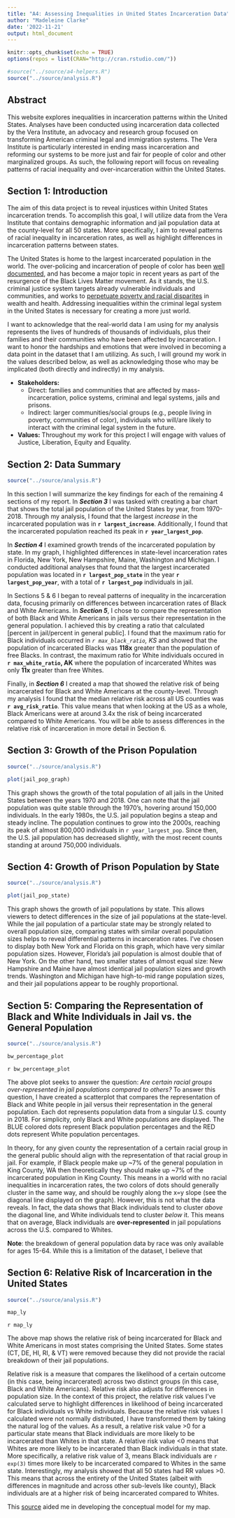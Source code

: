 ```yaml
---
title: "A4: Assessing Inequalities in United States Incarceration Data"
author: "Madeleine Clarke"
date: '2022-11-21'
output: html_document
---
```

```r
knitr::opts_chunk$set(echo = TRUE)
options(repos = list(CRAN="http://cran.rstudio.com/"))
```

```r
#source("../source/a4-helpers.R")
source("../source/analysis.R")
```

## Abstract 
This website explores inequalities in incarceration patterns within the United States. Analyses have been conducted using incarceration data collected by the Vera Institute, an advocacy and research group focused on transforming American criminal legal and immigration systems. The Vera Institute is particularly interested in ending mass incarceration and reforming our systems to be more just and fair for people of color and other marginalized groups. As such, the following report will focus on revealing patterns of racial inequality and over-incarceration within the United States. 

## Section 1: Introduction 
The aim of this data project is to reveal injustices within United States incarceration trends. To accomplish this goal, I will utilize data from the Vera Institute that contains demographic information and jail population data at the county-level for all 50 states. More specifically, I aim to reveal patterns of racial inequality in incarceration rates, as well as highlight differences in incarceration patterns between states. 

The United States is home to the largest incarcerated population in the world. The over-policing and incarceration of people of color has been [well documented](https://www.pewresearch.org/fact-tank/2020/06/03/10-things-we-know-about-race-and-policing-in-the-u-s/), and has become a major topic in recent years as part of the resurgence of the Black Lives Matter movement. As it stands, the U.S. criminal justice system targets already vulnerable individuals and communities, and works to [perpetuate poverty and racial disparites](https://www.vera.org/ending-mass-incarceration/criminalization-racial-disparities) in wealth and health. Addressing inequalities within the criminal legal system in the United States is necessary for creating a more just world. 

I want to acknowledge that the real-world data I am using for my analysis represents the lives of hundreds of thousands of individuals, plus their families and their communities who have been affected by incarceration. I want to honor the hardships and emotions that were involved in becoming a data point in the dataset that I am utilizing. As such, I will ground my work in the values described below, as well as acknowledging those who may be implicated (both directly and indirectly) in my analysis. 

* **Stakeholders:** 
  - Direct: families and communities that are affected by mass-incarceration, police systems, criminal and legal systems, jails and prisons.
  - Indirect: larger communities/social groups (e.g., people living in poverty, communities of color), individuals who will/are likely to interact with the criminal legal system in the future.
* **Values:** Throughout my work for this project I will engage with values of Justice, Liberation, Equity and Equality.


## Section 2: Data Summary 
``` r
source("../source/analysis.R")
```
In this section I will summarize the key findings for each of the remaining 4 sections of my report. In ***Section 3*** I was tasked with creating a bar chart that shows the total jail population of the United States by year, from 1970-2018. Through my analysis, I found that the largest _increase_ in the incarcerated population was in **`r largest_increase`**. Additionally, I found that the incarcerated population reached its peak in **`r year_largest_pop`**. 

In ***Section 4*** I examined growth trends of the incarcerated population by state. In my graph, I highlighted differences in state-level incarceration rates in Florida, New York, New Hampshire, Maine, Washington and Michigan. I conducted additional analyses that found that the largest incarcerated population was located in **`r largest_pop_state`** in the year **`r largest_pop_year`**, with a total of **`r largest_pop`** individuals in jail. 

In Sections 5 & 6 I began to reveal patterns of inequality in the incarceration data, focusing primarily on differences between incarceration rates of Black and White Americans. In ***Section 5***, I chose to compare the representation of both Black and White Americans in jails versus their representation in the general population. I achieved this by creating a ratio that calculated [percent in jail/percent in general public]. I found that the maximum ratio for Black individuals occurred in _`r max_black_ratio`, KS_ and showed that the population of incarcerated Blacks was **118x** greater than the population of free Blacks. In contrast, the maximum ratio for White individuals occured in **`r max_white_ratio`, AK** where the population of incarcerated Whites was only **11x** greater than free Whites. 

Finally, in ***Section 6*** I created a map that showed the relative risk of being incarcerated for Black and White Americans at the county-level. Through my analysis I found that the median relative risk across all US counties was **`r avg_risk_ratio`**. This value means that when looking at the US as a whole, Black Americans were at around 3.4x the risk of being incarcerated compared to White Americans. You will be able to assess differences in the relative risk of incarceration in more detail in Section 6. 

## Section 3: Growth of the Prison Population
``` r
source("../source/analysis.R")
```

``` r
plot(jail_pop_graph)
```

This graph shows the growth of the total population of all jails in the United States between the years 1970 and 2018. One can note that the jail population was quite stable through the 1970's, hovering around 150,000 individuals. In the early 1980s, the U.S. jail population begins a steap and steady incline. The population continues to grow into the  2000s, reaching its peak of almost 800,000 individuals in `r year_largest_pop`. Since then, the U.S. jail population has decreased slightly, with the most recent counts standing at around 750,000 individuals.

## Section 4: Growth of Prison Population by State
``` r
source("../source/analysis.R")
```

``` r
plot(jail_pop_state)
```

This graph shows the growth of jail populations by state. This allows viewers to detect differences in the size of jail populations at the state-level. While the jail population of a particular state may be strongly related to overall population size, comparing states with similar overall population sizes helps to reveal differential patterns in incarceration rates. I've chosen to display both New York and Florida on this graph, which have very similar population sizes. However, Florida's jail population is almost double that of New York. On the other hand, two smaller states of almost equal size: New Hampshire and Maine have almost identical jail population sizes and growth trends. Washington and Michigan have high-to-mid range population sizes, and their jail populations appear to be roughly proportional.

## Section 5: Comparing the Representation of Black and White Individuals in Jail vs. the General Population
``` r
source("../source/analysis.R")
```

``` r
bw_percentage_plot
```
`r bw_percentage_plot`

The above plot seeks to answer the question: *Are certain racial groups over-represented in jail populations compared to others?* To answer this question, I have created a scatterplot that compares the representation of Black and White people in jail versus their representation in the general population. Each dot represents population data from a singular U.S. county in 2018. For simplicity, only Black and White populations are displayed. The BLUE colored dots represent Black population percentages and the RED dots represent White population percentages.

In theory, for any given county the representation of a certain racial group in the general public should align with the representation of that racial group in jail. For example, if Black people make up ~7% of the general population in King County, WA then theoretically they should make up ~7% of the incarcerated population in King County. This means in a world with no racial inequalities in incarceration rates, the two colors of dots should generally cluster in the same way, and should be roughly along the x=y slope (see the diagonal line displayed on the graph). However, this is not what the data reveals. In fact, the data shows that Black individuals tend to cluster _above_ the diagonal line, and White individuals tend to cluster _below_ it. This means that on average, Black individuals are **over-represented** in jail populations across the U.S. compared to Whites.

**Note**: the breakdown of general population data by race was only available for ages 15-64. While this is a limitation of the dataset, I believe that

## Section 6: Relative Risk of Incarceration in the United States
``` r
source("../source/analysis.R")
```

``` r
map_ly
```
`r map_ly`

The above map shows the relative risk of being incarcerated for Black and White Americans in most states comprising the United States. Some states (CT, DE, HI, RI, & VT) were removed because they did not provide the racial breakdown of their jail populations. 

Relative risk is a measure that compares the likelihood of a certain outcome (in this case, being incarcerated) across two distinct groups (in this case, Black and White Americans). Relative risk also adjusts for differences in population size. In the context of this project, the relative risk values I've calculated serve to highlight differences in likelihood of being incarcerated for Black individuals vs White individuals. Because the relative risk values I calculated were not normally distributed, I have transformed them by taking the natural log of the values. As a result, a relative risk value >0 for a particular state means that Black individuals are more likely to be incarcerated than Whites in that state. A relative risk value <0 means that Whites are more likely to be incarcerated than Black individuals in that state. More specifically, a relative risk value of 3, means Black individuals are `r exp(3)` times more likely to be incarcerated compared to Whites in the same state. Interestingly, my analysis showed that all 50 states had RR values >0. This means that across the entirety of the United States (albeit with differences in magnitude and across other sub-levels like county), Black individuals are at a higher risk of being incarcerated compared to Whites. 

This [source](https://redbird.shinyapps.io/police-bias-map/) aided me in developing the conceptual model for my map. 
